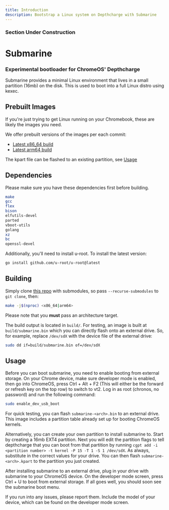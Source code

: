 ```yaml
---
title: Introduction
description: Bootstrap a Linux system on Depthcharge with Submarine
---
```


### Section Under Construction

# Submarine
### Experimental bootloader for ChromeOS' Depthcharge

Submarine provides a minimal Linux environment that lives in a small partition (16mb) on the disk. 
This is used to boot into a full Linux distro using kexec.


## Prebuilt Images
If you're just trying to get Linux running on your Chromebook, these are likely the images you need.

We offer prebuilt versions of the images per each commit:

- [Latest x86_64 build](https://nightly.link/FyraLabs/submarine/workflows/build/main/submarine-x86_64.zip)
- [Latest arm64 build](https://nightly.link/FyraLabs/submarine/workflows/build/main/submarine-arm64.zip)

The kpart file can be flashed to an existing partition, see [Usage](submarine#usage)

## Dependencies

Please make sure you have these dependencies first before building.

```bash
make
gcc
flex
bison
elfutils-devel
parted
vboot-utils
golang
xz
bc
openssl-devel
```

Additionally, you'll need to install u-root. To install the latest version:

```bash
go install github.com/u-root/u-root@latest
```

## Building

Simply clone [this repo](https://github.com/FyraLabs/submarine) with submodules, so pass `--recurse-submodules` to `git clone`, then:

```bash
make -j$(nproc) <x86_64|arm64>
```

Please note that you **must** pass an architecture target.

The build output is located in `build/`.
For testing, an image is built at `build/submarine.bin` which you can directly flash onto an external drive.
So, for example, replace `/dev/sdX` with the device file of the external drive:

```bash
sudo dd if=build/submarine.bin of=/dev/sdX
```

## Usage

Before you can boot submarine, you need to enable booting from external storage. On your Chrome device, make sure developer mode is enabled, then go into ChromeOS, press Ctrl + Alt + F2 (This will either be the forward or refresh key on the top row) to switch to vt2. Log in as root (chronos, no password) and run the following command:

```bash
sudo enable_dev_usb_boot
```

For quick testing, you can flash `submarine-<arch>.bin` to an external drive. This image includes a partition table already set up for booting ChromeOS kernels.

Alternatively, you can create your own partition to install submarine to. Start by creating a 16mb EXT4 partition. Next you will edit the partition flags to tell depthcharge that you can boot from that partition by running `cgpt add -i <partition number> -t kernel -P 15 -T 1 -S 1 /dev/sdX`. As always, substitute in the correct values for your drive. You can then flash `submarine-<arch>.kpart` to the partition you just created.

After installing submarine to an external drive, plug in your drive with submarine to your ChromeOS device. On the developer mode screen, press Ctrl + U to boot from external storage. If all goes well, you should soon see the submarine boot menu.

If you run into any issues, please report them. Include the model of your device, which can be found on the developer mode screen.
